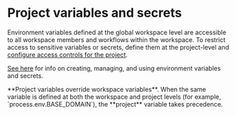 
# Project variables and secrets

Environment variables defined at the global workspace level are accessible to all workspace members and workflows within the workspace. To restrict access to sensitive variables or secrets, define them at the project-level and [configure access controls for the project](/workflows/projects/access-controls#managing-access).

[See here](/workflows/environment-variables/) for info on creating, managing, and using environment variables and secrets.

<Callout type="info">
  **Project variables override workspace variables**. When the same variable is
  defined at both the workspace and project levels (for example,
  `process.env.BASE_DOMAIN`), the **project** variable takes precedence.
</Callout>
